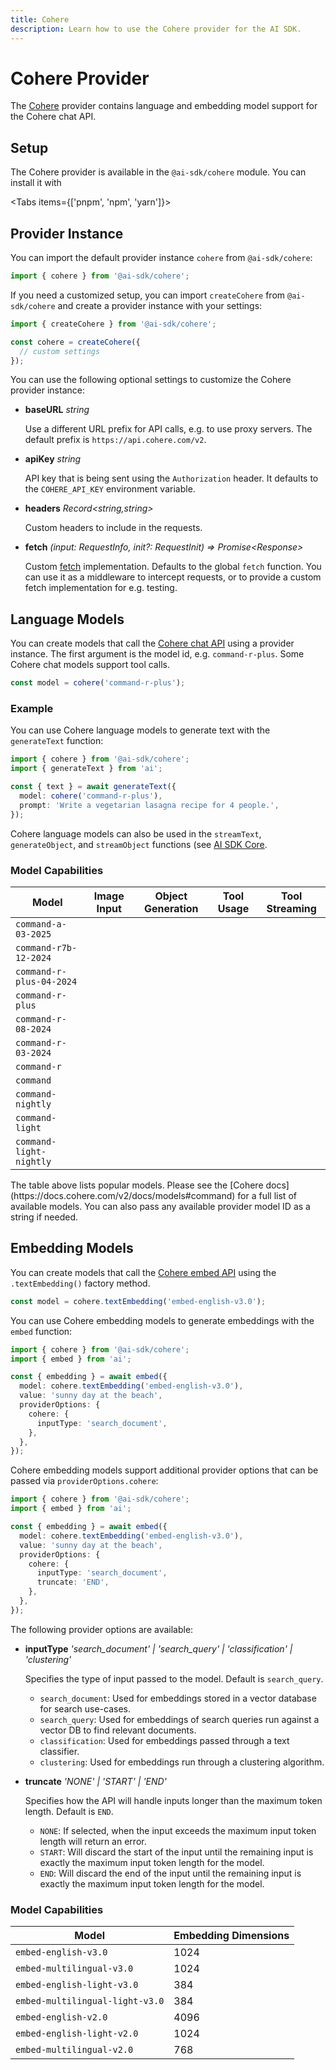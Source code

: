 ```yaml
---
title: Cohere
description: Learn how to use the Cohere provider for the AI SDK.
---
```


# Cohere Provider

The [Cohere](https://cohere.com/) provider contains language and embedding model support for the Cohere chat API.

## Setup

The Cohere provider is available in the `@ai-sdk/cohere` module. You can install it with

<Tabs items={['pnpm', 'npm', 'yarn']}>
  <Tab>
    <Snippet text="pnpm add @ai-sdk/cohere" dark />
  </Tab>
  <Tab>
    <Snippet text="npm install @ai-sdk/cohere" dark />
  </Tab>
  <Tab>
    <Snippet text="yarn add @ai-sdk/cohere" dark />
  </Tab>
</Tabs>

## Provider Instance

You can import the default provider instance `cohere` from `@ai-sdk/cohere`:

```ts
import { cohere } from '@ai-sdk/cohere';
```

If you need a customized setup, you can import `createCohere` from `@ai-sdk/cohere`
and create a provider instance with your settings:

```ts
import { createCohere } from '@ai-sdk/cohere';

const cohere = createCohere({
  // custom settings
});
```

You can use the following optional settings to customize the Cohere provider instance:

- **baseURL** _string_

  Use a different URL prefix for API calls, e.g. to use proxy servers.
  The default prefix is `https://api.cohere.com/v2`.

- **apiKey** _string_

  API key that is being sent using the `Authorization` header.
  It defaults to the `COHERE_API_KEY` environment variable.

- **headers** _Record&lt;string,string&gt;_

  Custom headers to include in the requests.

- **fetch** _(input: RequestInfo, init?: RequestInit) => Promise&lt;Response&gt;_

  Custom [fetch](https://developer.mozilla.org/en-US/docs/Web/API/fetch) implementation.
  Defaults to the global `fetch` function.
  You can use it as a middleware to intercept requests,
  or to provide a custom fetch implementation for e.g. testing.

## Language Models

You can create models that call the [Cohere chat API](https://docs.cohere.com/v2/docs/chat-api) using a provider instance.
The first argument is the model id, e.g. `command-r-plus`.
Some Cohere chat models support tool calls.

```ts
const model = cohere('command-r-plus');
```

### Example

You can use Cohere language models to generate text with the `generateText` function:

```ts
import { cohere } from '@ai-sdk/cohere';
import { generateText } from 'ai';

const { text } = await generateText({
  model: cohere('command-r-plus'),
  prompt: 'Write a vegetarian lasagna recipe for 4 people.',
});
```

Cohere language models can also be used in the `streamText`, `generateObject`, and `streamObject` functions
(see [AI SDK Core](/docs/ai-sdk-core).

### Model Capabilities

| Model                    | Image Input         | Object Generation   | Tool Usage          | Tool Streaming      |
| ------------------------ | ------------------- | ------------------- | ------------------- | ------------------- |
| `command-a-03-2025`      | <Cross size={18} /> | <Check size={18} /> | <Check size={18} /> | <Check size={18} /> |
| `command-r7b-12-2024`    | <Cross size={18} /> | <Check size={18} /> | <Check size={18} /> | <Check size={18} /> |
| `command-r-plus-04-2024` | <Cross size={18} /> | <Check size={18} /> | <Check size={18} /> | <Check size={18} /> |
| `command-r-plus`         | <Cross size={18} /> | <Check size={18} /> | <Check size={18} /> | <Check size={18} /> |
| `command-r-08-2024`      | <Cross size={18} /> | <Check size={18} /> | <Check size={18} /> | <Check size={18} /> |
| `command-r-03-2024`      | <Cross size={18} /> | <Check size={18} /> | <Check size={18} /> | <Check size={18} /> |
| `command-r`              | <Cross size={18} /> | <Check size={18} /> | <Check size={18} /> | <Check size={18} /> |
| `command`                | <Cross size={18} /> | <Cross size={18} /> | <Cross size={18} /> | <Cross size={18} /> |
| `command-nightly`        | <Cross size={18} /> | <Cross size={18} /> | <Cross size={18} /> | <Cross size={18} /> |
| `command-light`          | <Cross size={18} /> | <Cross size={18} /> | <Cross size={18} /> | <Cross size={18} /> |
| `command-light-nightly`  | <Cross size={18} /> | <Cross size={18} /> | <Cross size={18} /> | <Cross size={18} /> |

<Note>
  The table above lists popular models. Please see the [Cohere
  docs](https://docs.cohere.com/v2/docs/models#command) for a full list of
  available models. You can also pass any available provider model ID as a
  string if needed.
</Note>

## Embedding Models

You can create models that call the [Cohere embed API](https://docs.cohere.com/v2/reference/embed)
using the `.textEmbedding()` factory method.

```ts
const model = cohere.textEmbedding('embed-english-v3.0');
```

You can use Cohere embedding models to generate embeddings with the `embed` function:

```ts
import { cohere } from '@ai-sdk/cohere';
import { embed } from 'ai';

const { embedding } = await embed({
  model: cohere.textEmbedding('embed-english-v3.0'),
  value: 'sunny day at the beach',
  providerOptions: {
    cohere: {
      inputType: 'search_document',
    },
  },
});
```

Cohere embedding models support additional provider options that can be passed via `providerOptions.cohere`:

```ts
import { cohere } from '@ai-sdk/cohere';
import { embed } from 'ai';

const { embedding } = await embed({
  model: cohere.textEmbedding('embed-english-v3.0'),
  value: 'sunny day at the beach',
  providerOptions: {
    cohere: {
      inputType: 'search_document',
      truncate: 'END',
    },
  },
});
```

The following provider options are available:

- **inputType** _'search_document' | 'search_query' | 'classification' | 'clustering'_

  Specifies the type of input passed to the model. Default is `search_query`.

  - `search_document`: Used for embeddings stored in a vector database for search use-cases.
  - `search_query`: Used for embeddings of search queries run against a vector DB to find relevant documents.
  - `classification`: Used for embeddings passed through a text classifier.
  - `clustering`: Used for embeddings run through a clustering algorithm.

- **truncate** _'NONE' | 'START' | 'END'_

  Specifies how the API will handle inputs longer than the maximum token length.
  Default is `END`.

  - `NONE`: If selected, when the input exceeds the maximum input token length will return an error.
  - `START`: Will discard the start of the input until the remaining input is exactly the maximum input token length for the model.
  - `END`: Will discard the end of the input until the remaining input is exactly the maximum input token length for the model.

### Model Capabilities

| Model                           | Embedding Dimensions |
| ------------------------------- | -------------------- |
| `embed-english-v3.0`            | 1024                 |
| `embed-multilingual-v3.0`       | 1024                 |
| `embed-english-light-v3.0`      | 384                  |
| `embed-multilingual-light-v3.0` | 384                  |
| `embed-english-v2.0`            | 4096                 |
| `embed-english-light-v2.0`      | 1024                 |
| `embed-multilingual-v2.0`       | 768                  |
